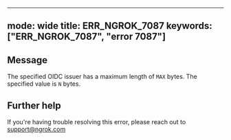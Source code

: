 
---
mode: wide
title: ERR_NGROK_7087
keywords: ["ERR_NGROK_7087", "error 7087"]
---

## Message
The specified OIDC issuer has a maximum length of `MAX` bytes. The specified value is `N` bytes.




## Further help
If you're having trouble resolving this error, please reach out to [support@ngrok.com](mailto:support@ngrok.com?subject=Help%20with%20ERR_NGROK_7087)

